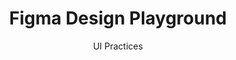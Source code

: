 ---
title: "Figma Design Playground"
subtitle: "UI Practices"
tag1: "Experiement"
heroImage: "Homework-Button.png"
inerHeroImage: "beyondflavour.png"
summary: "coming soon"
---
